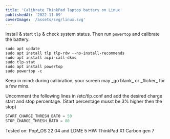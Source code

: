 ```yaml
---
title: 'Calibrate ThinkPad laptop battery on Linux'
publishedAt: '2022-11-09'
coverImage: '/assets/svg/linux.svg'
---
```


Install & start `tlp` & check system status. Then run `powertop` and calibrate the battery.

```shell
sudo apt update
sudo apt install tlp tlp-rdw --no-install-recommends
sudo apt install acpi-call-dkms
sudo tlp-stat
sudo apt install powertop
sudo powertop -c
```

<Callout emoji="💡">
  Keep in mind: during calibration, your screen may _go blank_ or _flicker_ for
  a few mins.
</Callout>

Uncomment the following lines in /etc/tlp.conf and add the desired charge start and stop percentage. (Start percentage musst be 3% higher then the stop)

```ts
START_CHARGE_THRESH_BAT0 = 50
STOP_CHARGE_THRESH_BAT0 = 80
```

Tested on: Pop!\_OS 22.04 and LDME 5
HW: ThinkPad X1 Carbon gen 7
